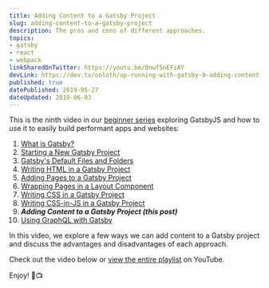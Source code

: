 ```yaml
---
title: Adding Content to a Gatsby Project
slug: adding-content-to-a-gatsby-project
description: The pros and cons of different approaches.
topics:
- gatsby
- react
- webpack
linkSharedOnTwitter: https://youtu.be/0nwf5nEFiAY
devLink: https://dev.to/ooloth/up-running-with-gatsby-9-adding-content-to-a-gatsby-project-57jl
published: true
datePublished: 2019-05-27
dateUpdated: 2019-06-03
---
```



This is the ninth video in our [beginner series](https://www.youtube.com/watch?v=eCtgG5Sx6kk&list=PLs_LGDWysHJptEmAKxXjLCQvl7sAbXPBw) exploring GatsbyJS and how to use it to easily build performant apps and websites:

1. [What is Gatsby?](https://www.michaeluloth.com/what-is-gatsby)
2. [Starting a New Gatsby Project](https://www.michaeluloth.com/starting-a-new-gatsby-project)
3. [Gatsby's Default Files and Folders](https://www.michaeluloth.com/gatsbys-default-files-and-folders)
4. [Writing HTML in a Gatsby Project](https://www.michaeluloth.com/writing-html-in-a-gatsby-project)
5. [Adding Pages to a Gatsby Project](https://www.michaeluloth.com/adding-pages-to-a-gatsby-project)
6. [Wrapping Pages in a Layout Component](https://www.michaeluloth.com/wrapping-pages-in-a-layout-component)
7. [Writing CSS in a Gatsby Project](https://www.michaeluloth.com/writing-css-in-a-gatsby-project)
8. [Writing CSS-in-JS in a Gatsby Project](https://www.michaeluloth.com/writing-css-in-js-in-a-gatsby-project)
9. **_Adding Content to a Gatsby Project (this post)_**
10. [Using GraphQL with Gatsby](https://www.michaeluloth.com/-using-graphql-with-gatsby/)

In this video, we explore a few ways we can add content to a Gatsby project and discuss the advantages and disadvantages of each approach.

Check out the video below or [view the entire playlist](https://www.youtube.com/watch?v=eCtgG5Sx6kk&list=PLs_LGDWysHJptEmAKxXjLCQvl7sAbXPBw) on YouTube. 

Enjoy! 🎉📺

<VideoEmbed embedURL="https://www.youtube.com/embed/0nwf5nEFiAY" />